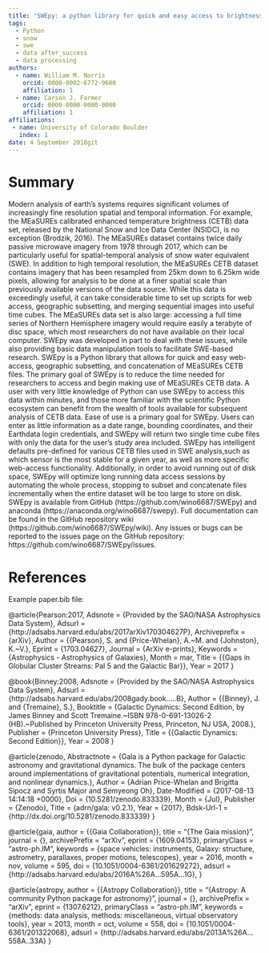 ```yaml
---
title: 'SWEpy: a python library for quick and easy access to brightness temperature data for SWE analysis'
tags:
  - Python
  - snow
  - swe
  - data after_success
  - data processing
authors:
  - name: William M. Norris
    orcid: 0000-0002-6772-9600
    affiliation: 1
  - name: Carson J. Farmer
    orcid: 0000-0000-0000-0000
    affiliation: 1
affiliations:
 - name: University of Colorado Boulder
   index: 1
date: 4 September 2018git
---
```


# Summary

Modern analysis of earth’s systems requires significant volumes of increasingly fine resolution spatial and temporal information. For example, the MEaSUREs calibrated enhanced temperature brightness (CETB) data set, released by the National Snow and Ice Data Center (NSIDC), is no exception (Brodzik, 2016). The MEaSUREs dataset contains twice daily passive microwave imagery from 1978 through 2017, which can be particularly useful for spatial-temporal analysis of snow water equivalent (SWE). In addition to high temporal resolution, the MEaSUREs CETB dataset contains imagery that has been resampled from 25km down to 6.25km wide pixels, allowing for analysis to be done at a finer spatial scale than previously available versions of the data source. While this data is exceedingly useful, it can take considerable time to set up scripts for web access, geographic subsetting, and merging sequential images into useful time cubes. The MEaSUREs data set is also large: accessing a full time series of Northern Hemisphere imagery would require easily a terabyte of disc space, which most researchers do not have available on their local computer. SWEpy was developed in part to deal with these issues, while also providing basic data manipulation tools to facilitate SWE-based research. SWEpy is a Python library that allows for quick and easy web-access, geographic subsetting, and concatenation of MEaSUREs CETB files. The primary goal of SWEpy is to reduce the time needed for researchers to access and begin making use of MEaSUREs CETB data. A user with very little knowledge of Python can use SWEpy to access this data within minutes, and those more familiar with the scientific Python ecosystem can benefit from the wealth of tools available for subsequent analysis of CETB data.
Ease of use is a primary goal for SWEpy. Users can enter as little information as a date range, bounding coordinates, and their Earthdata login credentials, and SWEpy will return two single time cube files with only the data for the user’s study area included. SWEpy has intelligent defaults pre-defined for various CETB files used in SWE analysis,such as which sensor is the most stable for a given year, as well as more specific web-access functionality. Additionally, in order to avoid running out of disk space, SWEpy will optimize long running data access sessions by automating the whole process, stopping to subset and concatenate files incrementally when the entire dataset will be too large to store on disk.
SWEpy is available from GitHub (https://github.com/wino6687/SWEpy) and anaconda (https://anaconda.org/wino6687/swepy). Full documentation can be found in the GitHub repository wiki (https://github.com/wino6687/SWEpy/wiki). Any issues or bugs can be reported to the issues page on the GitHub repository:  https://github.com/wino6687/SWEpy/issues.



# References
Example paper.bib file:

@article{Pearson:2017,
    Adsnote = {Provided by the SAO/NASA Astrophysics Data System},
    Adsurl = {http://adsabs.harvard.edu/abs/2017arXiv170304627P},
    Archiveprefix = {arXiv},
    Author = {{Pearson}, S. and {Price-Whelan}, A.~M. and {Johnston}, K.~V.},
    Eprint = {1703.04627},
    Journal = {ArXiv e-prints},
    Keywords = {Astrophysics - Astrophysics of Galaxies},
    Month = mar,
    Title = {{Gaps in Globular Cluster Streams: Pal 5 and the Galactic Bar}},
    Year = 2017
}

@book{Binney:2008,
    Adsnote = {Provided by the SAO/NASA Astrophysics Data System},
    Adsurl = {http://adsabs.harvard.edu/abs/2008gady.book.....B},
    Author = {{Binney}, J. and {Tremaine}, S.},
    Booktitle = {Galactic Dynamics: Second Edition, by James Binney and Scott Tremaine.~ISBN 978-0-691-13026-2 (HB).~Published by Princeton University Press, Princeton, NJ USA, 2008.},
    Publisher = {Princeton University Press},
    Title = {{Galactic Dynamics: Second Edition}},
    Year = 2008
}

@article{zenodo,
    Abstractnote = {Gala is a Python package for Galactic astronomy and gravitational dynamics. The bulk of the package centers around implementations of gravitational potentials, numerical integration, and nonlinear dynamics.},
    Author = {Adrian Price-Whelan and Brigitta Sipocz and Syrtis Major and Semyeong Oh},
    Date-Modified = {2017-08-13 14:14:18 +0000},
    Doi = {10.5281/zenodo.833339},
    Month = {Jul},
    Publisher = {Zenodo},
    Title = {adrn/gala: v0.2.1},
    Year = {2017},
    Bdsk-Url-1 = {http://dx.doi.org/10.5281/zenodo.833339}
}

@article{gaia,
    author = {{Gaia Collaboration}},
    title = "{The Gaia mission}",
    journal = {\aap},
    archivePrefix = "arXiv",
    eprint = {1609.04153},
    primaryClass = "astro-ph.IM",
    keywords = {space vehicles: instruments, Galaxy: structure, astrometry, parallaxes, proper motions, telescopes},
    year = 2016,
    month = nov,
    volume = 595,
    doi = {10.1051/0004-6361/201629272},
    adsurl = {http://adsabs.harvard.edu/abs/2016A%26A...595A...1G},
}

@article{astropy,
    author = {{Astropy Collaboration}},
    title = "{Astropy: A community Python package for astronomy}",
    journal = {\aap},
    archivePrefix = "arXiv",
    eprint = {1307.6212},
    primaryClass = "astro-ph.IM",
    keywords = {methods: data analysis, methods: miscellaneous, virtual observatory tools},
    year = 2013,
    month = oct,
    volume = 558,
    doi = {10.1051/0004-6361/201322068},
    adsurl = {http://adsabs.harvard.edu/abs/2013A%26A...558A..33A}
}
